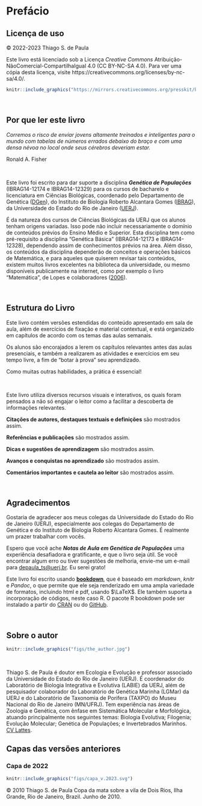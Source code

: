 # Prefácio{-}


## Licença de uso {-}

© 2022-2023 Thiago S. de Paula

Este livro está licenciado sob a Licença _Creative Commons_ Atribuição-NãoComercial-CompartilhaIgual 4.0 (CC BY-NC-SA 4.0). Para ver uma cópia desta licença, visite https://creativecommons.org/licenses/by-nc-sa/4.0/.

```r
knitr::include_graphics("https://mirrors.creativecommons.org/presskit/buttons/88x31/png/by-nc-sa.png")
```

<br>


## Por que ler este livro {-}

:::quote

_Corremos o risco de enviar jovens altamente treinados e inteligentes para o mundo com tabelas de números errados debaixo do braço e com uma densa névoa no local onde seus cérebros deveriam estar._

Ronald A. Fisher

:::

<br>

Este livro foi escrito para dar suporte a disciplina _**Genética de Populações**_ (IBRAG14-12174 e IBRAG14-12329) para os cursos de bacharelo e licenciatura em Ciências Biológicas, coordenado pelo Departamento de Genética ([DGen](https://sites.google.com/view/dgen-uerj)), do Instituto de Biologia Roberto Alcantara Gomes ([IBRAG](http://www.ibrag.uerj.br/)), da Universidade do Estado do Rio de Janeiro ([UERJ](https://www.uerj.br/)). 

É da natureza dos cursos de Ciências Biológicas da UERJ que os alunos tenham origens variadas. Isso pode não incluir necessariamente o domínio de conteúdos prévios do Ensino Médio e Superior. Esta disciplina tem como pré-requisito a disciplina “Genética Básica” (IBRAG14-12173 e IBRAG14-12328), dependendo assim de conhecimentos prévios na área. Além disso, os conteúdos da disciplina dependerão de conceitos e operações básicos de Matemática, e para aqueles que quiserem revisar tais conteúdos, existem muitos livros excelentes na biblioteca da universidade, ou mesmo disponíveis publicamente na internet, como por exemplo o livro “Matemática”, de Lopes e colaboradores ([2006](http://www.educadores.diaadia.pr.gov.br/arquivos/File/livro_didatico/matematica.pdf)). 

<br>

## Estrutura do Livro {-}

Este livro contém versões estendidas do conteúdo apresentado em sala de aula, além de exercícios de fixação e material contextual, e está organizado em capítulos de acordo com os temas das aulas semanais. 

Os alunos são encorajados a lerem os capítulos relevantes antes das aulas presenciais, e também a realizarem as atividades e exercícios em seu tempo livre, a fim de “botar à prova” seu aprendizado. 

Como muitas outras habilidades, a prática é essencial!

<br>

Este livro utiliza diversos recursos visuais e interativos, os quais foram pensados a não só engajar o leitor como a facilitar a descoberta de informações relevantes.

:::quote

**Citações de autores, destaques textuais e definições** são mostrados assim.

:::

:::reference

**Referências e publicações** são mostrados assim.

:::

:::hint

**Dicas e sugestões de aprendizagem** são mostrados assim.

:::

:::success

**Avanços e conquistas no aprendizado** são mostrados assim.

:::

:::warning

**Comentários importantes e cautela ao leitor** são mostrados assim.

:::

<br>

## Agradecimentos {-}

Gostaria de agradecer aos meus colegas da Universidade do Estado do Rio de Janeiro (UERJ), especialmente aos colegas do Departamento de Genética e do Instituto de Biologia Roberto Alcantara Gomes. É realmente um prazer trabalhar com vocês.

Espero que você ache _**Notas de Aula em Genética de Populações**_ uma experiência desafiadora e gratificante, e que o livro seja útil. Se você encontrar algum erro ou tiver sugestões de melhoria, envie-me um e-mail para [depaula_ts@uerj.br](mailto:depaula_ts@uerj.br). Eu serei grato!

Este livro foi escrito usando [**bookdown**](https://bookdown.org/), que é baseado em *markdown*, *knitr* e *Pandoc*, o que permite que ele seja renderizado em uma ampla variedade de formatos, incluindo html e pdf, usando $\LaTeX$. Ele também suporta a incorporação de códigos, neste caso R. O pacote R bookdown pode ser instalado a partir do [CRAN](https://cran.r-project.org/web/packages/bookdown/index.html) ou do [GitHub](https://github.com/rstudio/bookdown).

<br>

## Sobre o autor {-}

```r
knitr::include_graphics("figs/the_author.jpg")
```

<br>

Thiago S. de Paula é doutor em Ecologia e Evolução e professor associado da Universidade do Estado do Rio de Janeiro (UERJ). É coordenador do Laboratório de Biologia Integrativa e Evolutiva (LABIE) da UERJ, além de pesquisador colaborador do Laboratório de Genética Marinha (LGMar) da UERJ e do Laboratório de Taxonomia de Porifera (TAXPO) do Museu Nacional do Rio de Janeiro (MN/UFRJ). Tem experiência nas áreas de Zoologia e Genética, com ênfase em Sistemática Molecular e Morfológica, atuando principalmente nos seguintes temas: Biologia Evolutiva; Filogenia; Evolução Molecular; Genética de Populações; e Invertebrados Marinhos. [CV Lattes](http://lattes.cnpq.br/7695365364430438).


## Capas das versões anteriores {-}

### Capa de 2022

```r
knitr::include_graphics("figs/capa_v.2023.svg")
```

© 2010 Thiago S. de Paula
Copa da mata sobre a vila de Dois Rios, Ilha Grande, Rio de Janeiro, Brazil. Junho de 2010.
